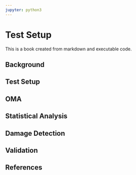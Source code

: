 ```yaml
---
jupyter: python3
---
```


# Test Setup

This is a book created from markdown and executable code.

## Background

## Test Setup

## OMA

## Statistical Analysis

## Damage Detection

## Validation

## References
